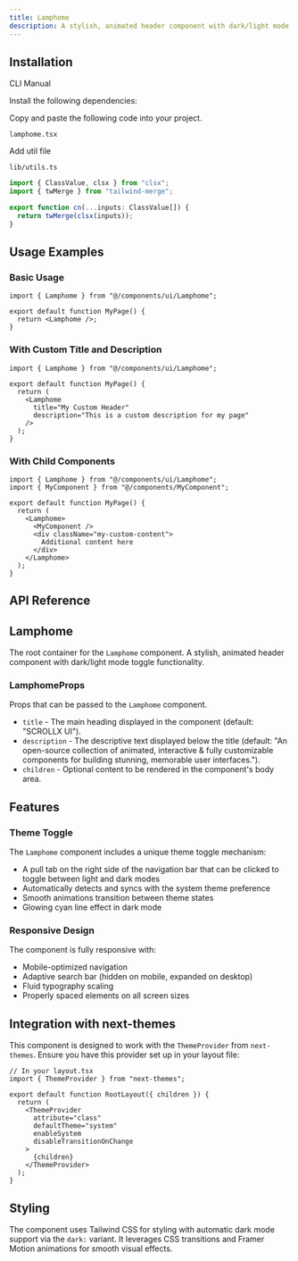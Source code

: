```yaml
---
title: Lamphome
description: A stylish, animated header component with dark/light mode toggle functionality.
---
```


<ComponentPreview
  name="lamphome-demo"
  className=""
  description="An accessible Lamphome component built with ScrollX UI"
/>

## Installation

<Tabs defaultValue="cli" className="w-full">
  <TabsList>
    <TabsTrigger value="cli">CLI</TabsTrigger>
    <TabsTrigger value="manual">Manual</TabsTrigger>
  </TabsList>
  <TabsContent value="cli">
    <PkgOptions name="lamphome" />
  </TabsContent>
  <TabsContent value="manual">
    <Steps>

<Step>Install the following dependencies:</Step>
<DepsOptions name="framer-motion" />

<Step>Copy and paste the following code into your project.</Step>
<p>
  <code>lamphome.tsx</code>
</p>
<ComponentSource name="lamphome" />

<Step>Add util file</Step>

<p>
  <code>lib/utils.ts</code>
</p>

```jsx
import { ClassValue, clsx } from "clsx";
import { twMerge } from "tailwind-merge";

export function cn(...inputs: ClassValue[]) {
  return twMerge(clsx(inputs));
}
```

</Steps>
  </TabsContent>
</Tabs>

## Usage Examples

### Basic Usage

```tsx
import { Lamphome } from "@/components/ui/Lamphome";

export default function MyPage() {
  return <Lamphome />;
}
```

### With Custom Title and Description

```tsx
import { Lamphome } from "@/components/ui/Lamphome";

export default function MyPage() {
  return (
    <Lamphome 
      title="My Custom Header" 
      description="This is a custom description for my page" 
    />
  );
}
```

### With Child Components

```tsx
import { Lamphome } from "@/components/ui/Lamphome";
import { MyComponent } from "@/components/MyComponent";

export default function MyPage() {
  return (
    <Lamphome>
      <MyComponent />
      <div className="my-custom-content">
        Additional content here
      </div>
    </Lamphome>
  );
}
```



## API Reference

## Lamphome

The root container for the `Lamphome` component. A stylish, animated header component with dark/light mode toggle functionality.

### LamphomeProps

Props that can be passed to the `Lamphome` component.

- `title` - The main heading displayed in the component (default: "SCROLLX UI").
- `description` - The descriptive text displayed below the title (default: "An open-source collection of animated, interactive & fully customizable components for building stunning, memorable user interfaces.").
- `children` - Optional content to be rendered in the component's body area.

## Features

### Theme Toggle

The `Lamphome` component includes a unique theme toggle mechanism:

- A pull tab on the right side of the navigation bar that can be clicked to toggle between light and dark modes
- Automatically detects and syncs with the system theme preference
- Smooth animations transition between theme states
- Glowing cyan line effect in dark mode

### Responsive Design

The component is fully responsive with:

- Mobile-optimized navigation
- Adaptive search bar (hidden on mobile, expanded on desktop)
- Fluid typography scaling
- Properly spaced elements on all screen sizes



## Integration with next-themes

This component is designed to work with the `ThemeProvider` from `next-themes`. Ensure you have this provider set up in your layout file:

```tsx
// In your layout.tsx
import { ThemeProvider } from "next-themes";

export default function RootLayout({ children }) {
  return (
    <ThemeProvider
      attribute="class"
      defaultTheme="system"
      enableSystem
      disableTransitionOnChange
    >
      {children}
    </ThemeProvider>
  );
}
```

## Styling

The component uses Tailwind CSS for styling with automatic dark mode support via the `dark:` variant. It leverages CSS transitions and Framer Motion animations for smooth visual effects.